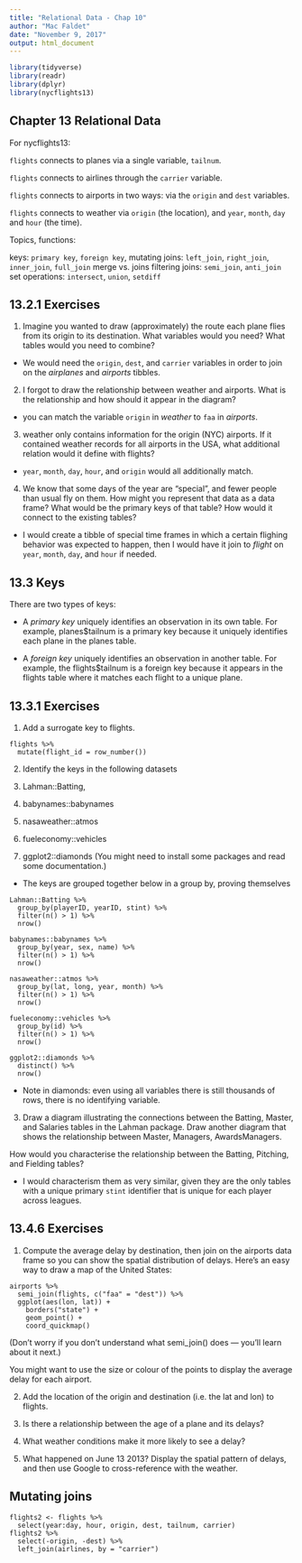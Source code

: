 ```yaml
---
title: "Relational Data - Chap 10"
author: "Mac Faldet"
date: "November 9, 2017"
output: html_document
---
```


```r
library(tidyverse)
library(readr)
library(dplyr)
library(nycflights13)
```

## Chapter 13 Relational Data

For nycflights13:

`flights` connects to planes via a single variable, `tailnum`.

`flights` connects to airlines through the `carrier` variable.

`flights` connects to airports in two ways: via the `origin` and `dest` variables.

`flights` connects to weather via `origin` (the location), and `year`, `month`, `day` and `hour` (the time).


Topics, functions:

  keys: `primary key`, `foreign key`,
  mutating joins: `left_join`, `right_join`, `inner_join`, `full_join`
merge vs. joins
  filtering joins: `semi_join`, `anti_join`
  set operations: `intersect`, `union`, `setdiff`


## 13.2.1 Exercises

1. Imagine you wanted to draw (approximately) the route each plane flies from its origin to its destination. What variables would you need? What tables would you need to combine?

  - We would need the `origin`, `dest`, and `carrier` variables in order to join on the *airplanes* and *airports* tibbles.

2. I forgot to draw the relationship between weather and airports. What is the relationship and how should it appear in the diagram?

  - you can match the variable `origin` in *weather* to `faa` in *airports*.

3. weather only contains information for the origin (NYC) airports. If it contained weather records for all airports in the USA, what additional relation would it define with flights?

  - `year`, `month`, `day`, `hour`, and `origin` would all additionally match.

4. We know that some days of the year are “special”, and fewer people than usual fly on them. How might you represent that data as a data frame? What would be the primary keys of that table? How would it connect to the existing tables?

  - I would create a tibble of special time frames in which a certain flighing behavior was expected to happen, then I would have it join to *flight* on `year`, `month`, `day`, and `hour` if needed.
  
  
## 13.3 Keys

There are two types of keys:

  - A _*primary key*_ uniquely identifies an observation in its own table. For example, planes$tailnum is a primary key because it uniquely identifies each plane in the planes table.

  - A _*foreign key*_ uniquely identifies an observation in another table. For example, the flights$tailnum is a foreign key because it appears in the flights table where it matches each flight to a unique plane.


## 13.3.1 Exercises

1. Add a surrogate key to flights.

```surrogate
flights %>% 
  mutate(flight_id = row_number())
```

2. Identify the keys in the following datasets

  1. Lahman::Batting,
  2. babynames::babynames
  3. nasaweather::atmos
  4. fueleconomy::vehicles
  5. ggplot2::diamonds
(You might need to install some packages and read some documentation.)

  - The keys are grouped together below in a group by, proving themselves

```keys
Lahman::Batting %>%
  group_by(playerID, yearID, stint) %>%
  filter(n() > 1) %>%
  nrow()

babynames::babynames %>%
  group_by(year, sex, name) %>%
  filter(n() > 1) %>%
  nrow()

nasaweather::atmos %>%
  group_by(lat, long, year, month) %>%
  filter(n() > 1) %>%
  nrow()

fueleconomy::vehicles %>%
  group_by(id) %>%
  filter(n() > 1) %>%
  nrow()

ggplot2::diamonds %>%
  distinct() %>% 
  nrow()
```

  - Note in diamonds: even using all variables there is still thousands of rows, there is no identifying variable.

3. Draw a diagram illustrating the connections between the Batting, Master, and Salaries tables in the Lahman package. Draw another diagram that shows the relationship between Master, Managers, AwardsManagers.

How would you characterise the relationship between the Batting, Pitching, and Fielding tables?

  - I would characterism them as very similar, given they are the only tables with a unique primary `stint` identifier that is unique for each player across leagues.
  
## 13.4.6 Exercises

1.  Compute the average delay by destination, then join on the airports data frame so you can show the spatial distribution of delays. Here’s an easy way to draw a map of the United States:

```foursixone
airports %>%
  semi_join(flights, c("faa" = "dest")) %>%
  ggplot(aes(lon, lat)) +
    borders("state") +
    geom_point() +
    coord_quickmap()
```
(Don’t worry if you don’t understand what semi_join() does — you’ll learn about it next.)

You might want to use the size or colour of the points to display the average delay for each airport.

2.  Add the location of the origin and destination (i.e. the lat and lon) to flights.

3.  Is there a relationship between the age of a plane and its delays?

4.  What weather conditions make it more likely to see a delay?

5.  What happened on June 13 2013? Display the spatial pattern of delays, and then use Google to cross-reference with the weather.


  
## Mutating joins

```mutationJoins
flights2 <- flights %>%
  select(year:day, hour, origin, dest, tailnum, carrier)
flights2 %>%
  select(-origin, -dest) %>%
  left_join(airlines, by = "carrier")
```

